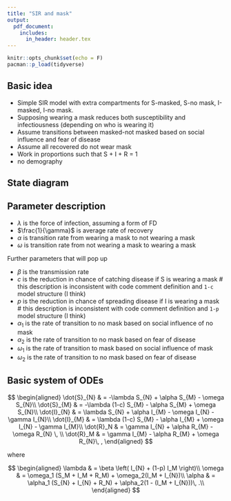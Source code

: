 ```yaml
---
title: "SIR and mask"
output:
  pdf_document: 
    includes:
      in_header: header.tex
---
```


```r
knitr::opts_chunk$set(echo = F)
pacman::p_load(tidyverse)
```

## Basic idea

- Simple SIR model with extra compartments for S-masked, S-no mask, I-masked, I-no mask.
- Supposing wearing a mask reduces both susceptibility and infectiousness (depending on who is wearing it)
- Assume transitions between masked-not masked based on social influence and fear of disease
- Assume all recovered do not wear mask
- Work in proportions such that S + I + R = 1
- no demography

## State diagram

\begin{center}
\begin{tikzpicture}[node distance=2cm and 1cm,>=stealth',auto, every place/.style={draw}]
    
    \node [place] (Sm) {$S_M$};
    \node [place] (Sn) [below=of Sm] {$S_{N}$};
    \node [place] (Im) [node distance=2.5cm,right=of Sm] {$I_M$};
    \node [place] (In) [below=of Im] {$I_{N}$};
    \node[place] (Rm) [node distance=2.5cm, right=of Im] {$R_M$};
    \node[place] (Rn) [below=of Rm] {$R_N$};
    
    \path[->] (Sm) edge [bend left] node {$\alpha$} (Sn);
    \path[->] (Sn) edge [bend left] node {$\omega$} (Sm);
    \path[->] (Im) edge [bend left] node {$\alpha$} (In);
    \path[->] (In) edge [bend left] node {$\omega$} (Im);
    \path[->] (Rm) edge [bend left] node {$\alpha$} (Rn);
    \path[->] (Rn) edge [bend left] node {$\omega$} (Rm);
    
    \path[->] (Sm) edge node {$\lambda$} (Im);
    \path[->] (Sn) edge node {$\lambda$} (In);
    \path[->] (In) edge node {$\gamma$} (Rn);
    \path[->] (Im) edge node {$\gamma$} (Rm);
    

\end{tikzpicture}
\end{center}

## Parameter description

- $\lambda$ is the force of infection, assuming a form of FD
- $\frac{1}{\gamma}$ is average rate of recovery
- $\alpha$ is transition rate from wearing a mask to not wearing a mask
- $\omega$ is transition rate from not wearing a mask to wearing a mask

Further parameters that will pop up

- $\beta$ is the transmission rate
- $c$ is the reduction in chance of catching disease if S is wearing a mask # this description is inconsistent with code comment definition and `1-c` model structure (I think)
- $p$ is the reduction in chance of spreading disease if I is wearing a mask # this description is inconsistent with code comment definition and `1-p` model structure (I think)
- $\alpha_1$ is the rate of transition to no mask based on social influence of no mask
- $\alpha_2$ is the rate of transition to no mask based on fear of disease
- $\omega_1$ is the rate of transition to mask based on social influence of  mask
- $\omega_2$ is the rate of transition to no mask based on fear of disease


## Basic system of ODEs

$$
  \begin{aligned}
    \dot{S}_{N} & =  -\lambda S_{N} + \alpha S_{M} - \omega S_{N}\\
    \dot{S}_{M} & =  -\lambda (1-c) S_{M} - \alpha S_{M} + \omega S_{N}\\
    \dot{I}_{N} & = \lambda S_{N} + \alpha I_{M} - \omega I_{N} - \gamma I_{N}\\
    \dot{I}_{M} & = \lambda (1-c) S_{M} - \alpha I_{M} + \omega I_{N} - \gamma I_{M}\\
    \dot{R}_N & = \gamma I_{N} + \alpha R_{M} - \omega R_{N} \, \\
    \dot{R}_M & = \gamma I_{M}  - \alpha R_{M} + \omega R_{N}\, ,
  \end{aligned}
$$

where

$$
  \begin{aligned}
    \lambda & = \beta \left( I_{N} + (1-p) I_M \right)\\
    \omega & = \omega_1 (S_M + I_M + R_M) + \omega_2(I_M + I_{N})\\
    \alpha & = \alpha_1 (S_{N} + I_{N} + R_N) + \alpha_2(1 - (I_M + I_{N}))\, .\\
  \end{aligned}
$$




